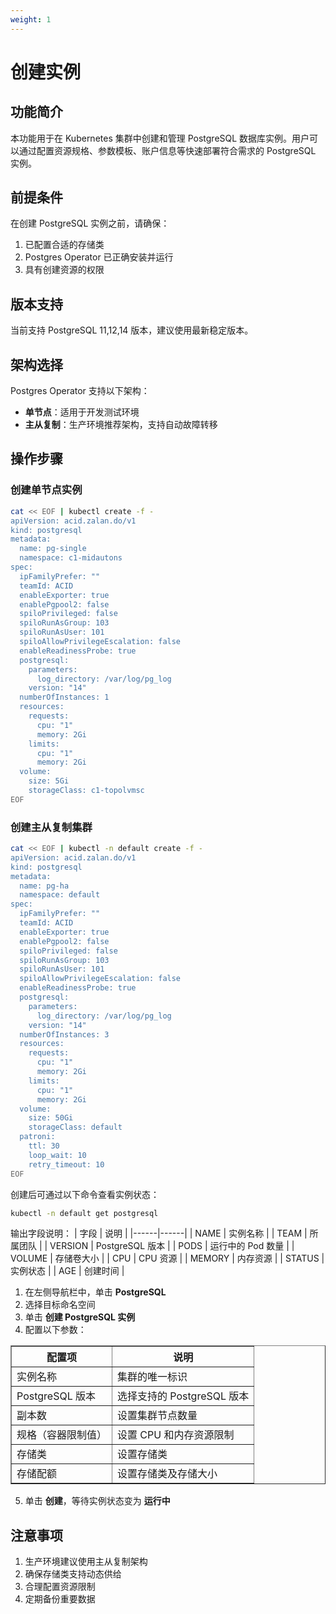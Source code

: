 ```yaml
---
weight: 1
---
```


# 创建实例

## 功能简介
本功能用于在 Kubernetes 集群中创建和管理 PostgreSQL 数据库实例。用户可以通过配置资源规格、参数模板、账户信息等快速部署符合需求的 PostgreSQL 实例。

## 前提条件
在创建 PostgreSQL 实例之前，请确保：
1. 已配置合适的存储类
2. Postgres Operator 已正确安装并运行
3. 具有创建资源的权限

## 版本支持
当前支持 PostgreSQL 11,12,14 版本，建议使用最新稳定版本。

## 架构选择
Postgres Operator 支持以下架构：
- **单节点**：适用于开发测试环境
- **主从复制**：生产环境推荐架构，支持自动故障转移

## 操作步骤
<Tabs>
<Tab label="命令行操作">

### 创建单节点实例
```bash
cat << EOF | kubectl create -f -
apiVersion: acid.zalan.do/v1
kind: postgresql
metadata:
  name: pg-single
  namespace: c1-midautons
spec:
  ipFamilyPrefer: ""
  teamId: ACID
  enableExporter: true
  enablePgpool2: false
  spiloPrivileged: false
  spiloRunAsGroup: 103
  spiloRunAsUser: 101
  spiloAllowPrivilegeEscalation: false
  enableReadinessProbe: true
  postgresql:
    parameters:
      log_directory: /var/log/pg_log
    version: "14"
  numberOfInstances: 1
  resources:
    requests:
      cpu: "1"
      memory: 2Gi
    limits:
      cpu: "1"
      memory: 2Gi
  volume:
    size: 5Gi
    storageClass: c1-topolvmsc
EOF
```

### 创建主从复制集群
```bash
cat << EOF | kubectl -n default create -f -
apiVersion: acid.zalan.do/v1
kind: postgresql
metadata:
  name: pg-ha
  namespace: default
spec:
  ipFamilyPrefer: ""
  teamId: ACID
  enableExporter: true
  enablePgpool2: false
  spiloPrivileged: false
  spiloRunAsGroup: 103
  spiloRunAsUser: 101
  spiloAllowPrivilegeEscalation: false
  enableReadinessProbe: true
  postgresql:
    parameters:
      log_directory: /var/log/pg_log
    version: "14"
  numberOfInstances: 3
  resources:
    requests:
      cpu: "1"
      memory: 2Gi
    limits:
      cpu: "1"
      memory: 2Gi
  volume:
    size: 50Gi
    storageClass: default
  patroni:
    ttl: 30
    loop_wait: 10
    retry_timeout: 10
EOF
```

创建后可通过以下命令查看实例状态：
```bash
kubectl -n default get postgresql
```

输出字段说明：
| 字段 | 说明 |
|------|------|
| NAME | 实例名称 |
| TEAM | 所属团队 |
| VERSION | PostgreSQL 版本 |
| PODS | 运行中的 Pod 数量 |
| VOLUME | 存储卷大小 |
| CPU | CPU 资源 |
| MEMORY | 内存资源 |
| STATUS | 实例状态 |
| AGE | 创建时间 |

</Tab>

<Tab label="界面操作">

1. 在左侧导航栏中，单击 **PostgreSQL**
2. 选择目标命名空间
3. 单击 **创建 PostgreSQL 实例**
4. 配置以下参数：

<table border="">
  <tr>
    <th>配置项</th>
    <th>说明</th>
  </tr>
  <tr>
    <td>实例名称</td>
    <td>集群的唯一标识</td>
  </tr>
  <tr>
    <td>PostgreSQL 版本</td>
    <td>选择支持的 PostgreSQL 版本</td>
  </tr>
  <tr>
    <td>副本数</td>
    <td>设置集群节点数量</td>
  </tr>
  <tr>
    <td>规格（容器限制值）</td>
    <td>设置 CPU 和内存资源限制</td>
  </tr>
  <tr>
    <td>存储类</td>
    <td>设置存储类</td>
  </tr>
  <tr>
    <td>存储配额</td>
    <td>设置存储类及存储大小</td>
  </tr>
</table>

5. 单击 **创建**，等待实例状态变为 **运行中**

</Tab>
</Tabs>

## 注意事项
1. 生产环境建议使用主从复制架构
2. 确保存储类支持动态供给
3. 合理配置资源限制
4. 定期备份重要数据
